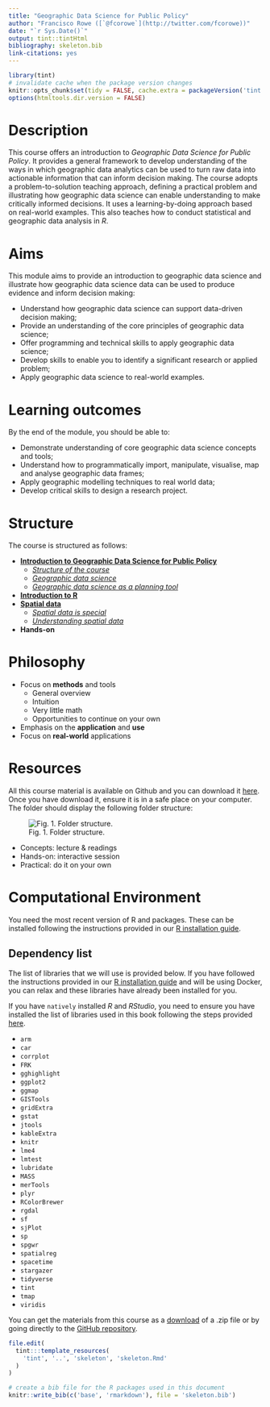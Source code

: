 ```yaml
---
title: "Geographic Data Science for Public Policy"
author: "Francisco Rowe ([`@fcorowe`](http://twitter.com/fcorowe))"
date: "`r Sys.Date()`"
output: tint::tintHtml
bibliography: skeleton.bib
link-citations: yes
---
```


```r
library(tint)
# invalidate cache when the package version changes
knitr::opts_chunk$set(tidy = FALSE, cache.extra = packageVersion('tint'))
options(htmltools.dir.version = FALSE)
```

# Description

This course offers an introduction to *Geographic Data Science for Public Policy*. It provides a general framework to develop understanding of the ways in which geographic data analytics can be used to turn raw data into actionable information that can inform decision making. The course adopts a problem-to-solution teaching approach, defining a practical problem and illustrating how geographic data science can enable understanding to make critically informed decisions. It uses a learning-by-doing approach based on real-world examples. This also teaches how to conduct statistical and geographic data analysis in *R*. 

# Aims

This module aims to provide an introduction to geographic data science and illustrate how geographic data science  data can be used to produce evidence and inform decision making:

* Understand how geographic data science can support data-driven decision making;
* Provide an understanding of the core principles of geographic data science;
* Offer programming and technical skills to apply geographic data science;
* Develop skills to enable you to identify a significant research or applied problem;
* Apply geographic data science to real-world examples.

# Learning outcomes

By the end of the module, you should be able to:

* Demonstrate understanding of core geographic data science concepts and tools;
* Understand how to programmatically import, manipulate, visualise, map and analyse geographic data frames;
* Apply geographic modelling techniques to real world data;
* Develop critical skills to design a research project.

# Structure

The course is structured as follows:

* [**Introduction to Geographic Data Science for Public Policy**](index.html)  
  - [*Structure of the course*](index.html)
  - [*Geographic data science*](01b-gds.html)
  - [*Geographic data science as a planning tool*](01c-gds_as_tool.html)  
* [**Introduction to R**](02-introR.html)
* [**Spatial data**](03a-spatial-data.html)  
  - [*Spatial data is special*](03a-spatial-data.html)
  - [*Understanding spatial data*](03b-spatial-data.html)
* **Hands-on** 

# Philosophy

* Focus on **methods** and tools
  - General overview
  - Intuition
  - Very little math 
  - Opportunities to continue on your own
* Emphasis on the **application** and **use**
* Focus on **real-world** applications

# Resources

All this course material is available on Github and you can download it [here](https://github.com/fcorowe/udd_gds_course/archive/refs/heads/main.zip). Once you have download it, ensure it is in a safe place on your computer. The folder should display the following folder structure:

![Fig. 1. Folder structure.](./figs/folder_str.png)



* Concepts: lecture & readings
* Hands-on: interactive session
* Practical: do it on your own

# Computational Environment

You need the most recent version of R and packages. These can be installed following the instructions provided in our [R installation guide](https://gdsl-ul.github.io/r_install/).

## Dependency list

The list of libraries that we will use is provided below. If you have followed the instructions provided in our [R installation guide](https://gdsl-ul.github.io/r_install/) and will be using Docker, you can relax and these libraries have already been installed for you. 

If you have `natively` installed *R* and *RStudio*, you need to ensure you have installed the list of libraries used in this book following the steps provided [here](https://gdsl-ul.github.io/r_install/otherWin.html#install-packages).

* `arm`
* `car`
* `corrplot`
* `FRK`
* `gghighlight`
* `ggplot2`
* `ggmap`
* `GISTools`
* `gridExtra`
* `gstat`
* `jtools`
* `kableExtra`
* `knitr`
* `lme4`
* `lmtest`
* `lubridate`
* `MASS`
* `merTools`
* `plyr`
* `RColorBrewer`
* `rgdal`
* `sf`
* `sjPlot`
* `sp`
* `spgwr`
* `spatialreg`
* `spacetime`
* `stargazer`
* `tidyverse`
* `tint`
* `tmap`
* `viridis`


You can get the materials from this course as a [download](https://github.com/fcorowe/udd_gds_course/archive/refs/heads/main.zip) of a .zip file or by going directly to the [GitHub repository](https://github.com/fcorowe/udd_gds_course).





```r
file.edit(
  tint:::template_resources(
    'tint', '..', 'skeleton', 'skeleton.Rmd'
  )
)
```

```r
# create a bib file for the R packages used in this document
knitr::write_bib(c('base', 'rmarkdown'), file = 'skeleton.bib')
```